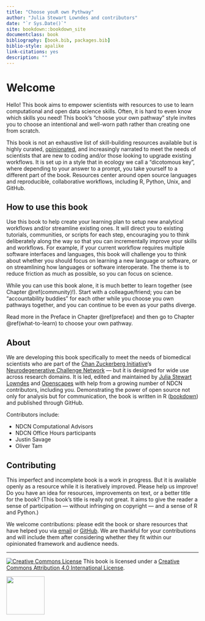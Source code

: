 ```yaml
--- 
title: "Choose youR own Pythway"
author: "Julia Stewart Lowndes and contributors"
date: "`r Sys.Date()`"
site: bookdown::bookdown_site
documentclass: book
bibliography: [book.bib, packages.bib]
biblio-style: apalike
link-citations: yes
description: ""
---
```


# Welcome {#welcome}

Hello! This book aims to empower scientists with resources to use to learn computational and open data science skills. Often, it is hard to even know which skills you need! This book's "choose your own pathway" style invites you to choose an intentional and well-worn path rather than creating one from scratch.

This book is not an exhaustive list of skill-building resources available but is highly curated, [opinionated](https://peerj.com/preprints/3210/), and increasingly narrated to meet the needs of scientists that are new to coding and/or those looking to upgrade existing workflows. It is set up in a style that in ecology we call a "dicotomous key", where depending to your answer to a prompt, you take yourself to a different part of the book. Resources center around open source languages and reproducible, collaborative workflows, including R, Python, Unix, and GitHub.

```{=html}
<!---

--->
```
## How to use this book

Use this book to help create your learning plan to setup new analytical workflows and/or streamline existing ones. It will direct you to existing tutorials, communities, or scripts for each step, encouraging you to think deliberately along the way so that you can incrementally improve your skills and workflows. For example, if your current workflow requires multiple software interfaces and languages, this book will challenge you to think about whether you should focus on learning a new language or software, or on streamlining how languages or software interoperate. The theme is to reduce friction as much as possible, so you can focus on science.

While you can use this book alone, it is much better to learn together (see Chapter \@ref(community)!). Start with a colleague/friend; you can be "accountability buddies" for each other while you choose you own pathways together, and you can continue to be even as your paths diverge.

Read more in the Preface in Chapter \@ref(preface) and then go to Chapter \@ref(what-to-learn) to choose your own pathway.

## About

We are developing this book specifically to meet the needs of biomedical scientists who are part of the [Chan Zuckerberg Initiative ](https://chanzuckerberg.com/)'s [Neurodegenerative Challenge Network](https://medium.com/@cziscience/a-new-approach-to-solving-neurodegeneration-2aa50654ed04) --- but it is designed for wide use across research domains. It is led, edited and maintained by [Julia Stewart Lowndes](http://jules32.github.io) and [Openscapes](https://openscapes.org) with help from a growing number of NDCN contributors, including you. <!---supported by CZI---> Demonstrating the power of open source not only for analysis but for communication, the book is written in R ([bookdown](https://bookdown.org/yihui/bookdown/)) and published through GitHub.

Contributors include:

-   NDCN Computational Advisors
-   NDCN Office Hours participants
-   Justin Savage
-   Oliver Tam

## Contributing

This imperfect and incomplete book is a work in progress. But it is available openly as a resource while it is iteratively improved. Please help us improve! Do you have an idea for resources, improvements on text, or a better title for the book? (This book's title is really not great. It aims to give the reader a sense of participation --- without infringing on copyright --- and a sense of R and Python.)

We welcome contributions: please edit the book or share resources that have helped you via [email](mailto:openscapes@nceas.ucsb.edu) or [GitHub](https://github.com/openscapes/cyop). We are thankful for your contributions and will include them after considering whether they fit within our opinionated framework and audience needs.

------------------------------------------------------------------------

<a rel='license' href='http://creativecommons.org/licenses/by/4.0/'>![Creative Commons License](https://i.creativecommons.org/l/by/4.0/88x31.png){style="border-width:0"}</a> This book is licensed under a <a rel='license' href='http://creativecommons.org/licenses/by/4.0/'>Creative Commons Attribution 4.0 International License</a>.

<img src="img/CZI_Logotype_RGB.png" width="100">
